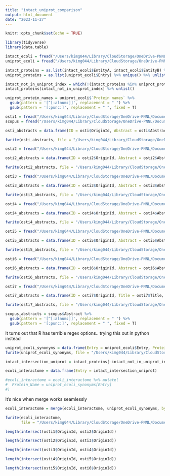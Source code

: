 ```yaml
---
title: "intact_uniprot_comparison"
output: html_document
date: "2023-11-27"
---
```


```r
knitr::opts_chunk$set(echo = TRUE)
```

```r
library(tidyverse)
library(data.table)
```



```r
intact_ecoli = fread("/Users/kimg044/Library/CloudStorage/OneDrive-PNNL/Documents/PPI/83333_interactions_deduped.csv")
uniprot_ecoli = fread("/Users/kimg044/Library/CloudStorage/OneDrive-PNNL/Documents/PPI/litportal_ecoli/uniprotkb_proteome_UP000000625_2023_11_27.txt")
```



```r
intact_proteins = as.list(intact_ecoli$EntityA, intact_ecoli$EntityB) %>% unique() %>% unlist()
uniprot_proteins = as.list(uniprot_ecoli$Entry) %>% unique() %>% unlist()
```


```r
intact_not_in_uniprot_index = which(!(intact_proteins %in% uniprot_proteins))
intact_proteins[intact_not_in_uniprot_index] %>% unlist()
```


```r
uniprot_protein_names = uniprot_ecoli$`Protein names` %>% 
  gsub(pattern = '[^[:alnum:]]', replacement = " ") %>%
  gsub(pattern = '[:punc:]', replacement = " ", fixed = T)
```


```r
osti1 = fread("/Users/kimg044/Library/CloudStorage/OneDrive-PNNL/Documents/PPI/litportal_ecoli/ecoli_osti.csv")
scopus = fread("/Users/kimg044/Library/CloudStorage/OneDrive-PNNL/Documents/PPI/litportal_ecoli/ecoli_scopus.csv")
```


```r
osti_abstracts = data.frame(ID = osti$OriginId, Abstract = osti$Abstract, Title = osti$Title)
```

```r
fwrite(osti_abstracts, file = "/Users/kimg044/Library/CloudStorage/OneDrive-PNNL/Documents/PPI/litportal_ecoli/ecoli_osti_abstracts.csv")
```

```r
osti2 = fread("/Users/kimg044/Library/CloudStorage/OneDrive-PNNL/Documents/PPI/litportal_ecoli/ecoli_osti_2.csv")
```

```r
osti2_abstracts = data.frame(ID = osti2$OriginId, Abstract = osti2$Abstract, Title = osti2$Title)
```

```r
fwrite(osti2_abstracts, file = "/Users/kimg044/Library/CloudStorage/OneDrive-PNNL/Documents/PPI/litportal_ecoli/ecoli_osti_abstracts_2.csv")
```

```r
osti3 = fread("/Users/kimg044/Library/CloudStorage/OneDrive-PNNL/Documents/PPI/litportal_ecoli/ecoli_osti_3_reactome.csv")
```

```r
osti3_abstracts = data.frame(ID = osti3$OriginId, Abstract = osti3$Abstract, Title = osti3$Title)
```

```r
fwrite(osti3_abstracts, file = "/Users/kimg044/Library/CloudStorage/OneDrive-PNNL/Documents/PPI/litportal_ecoli/ecoli_osti_abstracts_3.csv")
```


```r
osti4 = fread("/Users/kimg044/Library/CloudStorage/OneDrive-PNNL/Documents/PPI/litportal_ecoli/ecoli_osti_4_interactome.csv")
```

```r
osti4_abstracts = data.frame(ID = osti4$OriginId, Abstract = osti4$Abstract, Title = osti4$Title)
```

```r
fwrite(osti4_abstracts, file = "/Users/kimg044/Library/CloudStorage/OneDrive-PNNL/Documents/PPI/litportal_ecoli/ecoli_osti_abstracts_4.csv")
```


```r
osti5 = fread("/Users/kimg044/Library/CloudStorage/OneDrive-PNNL/Documents/PPI/litportal_ecoli/ecoli_osti_5_proteome.csv")
```

```r
osti5_abstracts = data.frame(ID = osti5$OriginId, Abstract = osti5$Abstract, Title = osti5$Title)
```

```r
fwrite(osti5_abstracts, file = "/Users/kimg044/Library/CloudStorage/OneDrive-PNNL/Documents/PPI/litportal_ecoli/ecoli_osti_abstracts_5.csv")
```


```r
osti6 = fread("/Users/kimg044/Library/CloudStorage/OneDrive-PNNL/Documents/PPI/litportal_ecoli/ecoli_osti_6_protein.csv")
```

```r
osti6_abstracts = data.frame(ID = osti6$OriginId, Abstract = osti6$Abstract, Title = osti6$Title)
```

```r
fwrite(osti6_abstracts, file = "/Users/kimg044/Library/CloudStorage/OneDrive-PNNL/Documents/PPI/litportal_ecoli/ecoli_osti_abstracts_6.csv")
```


```r
osti7 = fread("/Users/kimg044/Library/CloudStorage/OneDrive-PNNL/Documents/PPI/litportal_ecoli/ecoli_osti_7_protein.csv")
```

```r
osti7_abstracts = data.frame(ID = osti7$OriginId, Title = osti7$Title, Abstract = osti7$Abstract, Journal = osti7$`Publication Name`)
```

```r
fwrite(osti7_abstracts, file = "/Users/kimg044/Library/CloudStorage/OneDrive-PNNL/Documents/PPI/litportal_ecoli/ecoli_osti_abstracts_7.csv")
```




```r
scopus_abstracts = scopus$Abstract %>%
  gsub(pattern = '[^[:alnum:]]', replacement = " ") %>%
  gsub(pattern = '[:punc:]', replacement = " ", fixed = T)
```


It turns out that R has terrible regex options.. trying this out in python instead

```r
uniprot_ecoli_synonyms = data.frame(Entry = uniprot_ecoli$Entry, Protein_Names = uniprot_ecoli$`Protein names`)
fwrite(uniprot_ecoli_synonyms, file = "/Users/kimg044/Library/CloudStorage/OneDrive-PNNL/Documents/PPI/litportal_ecoli/uniprot_ecoli_synonyms.csv")
```


```r
intact_intersection_uniprot = intact_proteins[-intact_not_in_uniprot_index]

ecoli_interactome = data.frame(Entry = intact_intersection_uniprot)

#ecoli_interactome = ecoli_interactome %>% mutate(
#  Protein_Name = uniprot_ecoli_synonyms[Entry]
#)
```

It's nice when merge works seamlessly
```r
ecoli_interactome = merge(ecoli_interactome, uniprot_ecoli_synonyms, by.x = "Entry")
```

```r
fwrite(ecoli_interactome, 
       file = "/Users/kimg044/Library/CloudStorage/OneDrive-PNNL/Documents/PPI/litportal_ecoli/ecoli_interactome_synonyms.csv")
```



```r
length(intersect(osti1$OriginId, osti2$OriginId))
```


```r
length(intersect(osti2$OriginId, osti3$OriginId))
```

```r
length(intersect(osti3$OriginId, osti4$OriginId))
```


```r
length(intersect(osti4$OriginId, osti5$OriginId))
```


```r
length(intersect(osti5$OriginId, osti6$OriginId))
```











